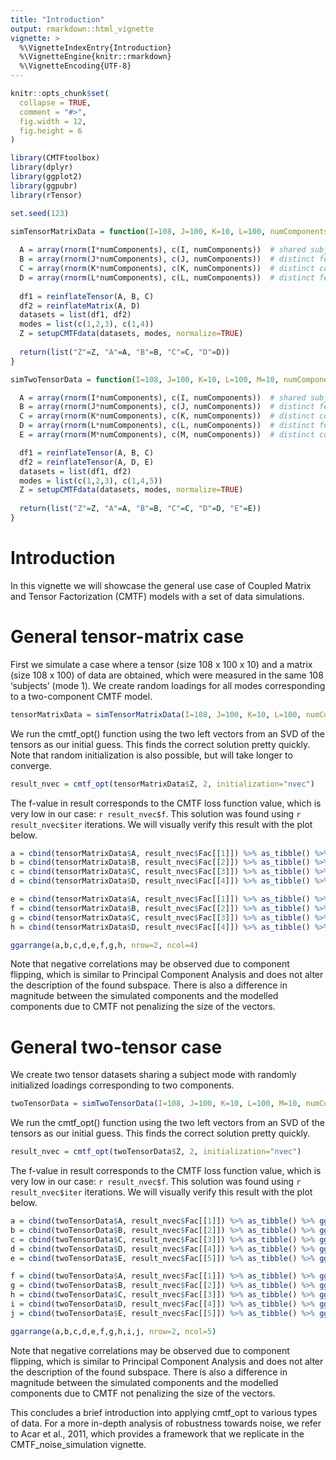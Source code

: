 ```yaml
---
title: "Introduction"
output: rmarkdown::html_vignette
vignette: >
  %\VignetteIndexEntry{Introduction}
  %\VignetteEngine{knitr::rmarkdown}
  %\VignetteEncoding{UTF-8}
---
```


```r
knitr::opts_chunk$set(
  collapse = TRUE,
  comment = "#>",
  fig.width = 12,
  fig.height = 6
)
```

```r
library(CMTFtoolbox)
library(dplyr)
library(ggplot2)
library(ggpubr)
library(rTensor)

set.seed(123)
```

```r
simTensorMatrixData = function(I=108, J=100, K=10, L=100, numComponents=2){
  
  A = array(rnorm(I*numComponents), c(I, numComponents))  # shared subject mode
  B = array(rnorm(J*numComponents), c(J, numComponents))  # distinct feature mode of X1
  C = array(rnorm(K*numComponents), c(K, numComponents))  # distinct condition mode of X1
  D = array(rnorm(L*numComponents), c(L, numComponents))  # distinct feature mode of X2
  
  df1 = reinflateTensor(A, B, C)
  df2 = reinflateMatrix(A, D)
  datasets = list(df1, df2)
  modes = list(c(1,2,3), c(1,4))
  Z = setupCMTFdata(datasets, modes, normalize=TRUE)
  
  return(list("Z"=Z, "A"=A, "B"=B, "C"=C, "D"=D))
}

simTwoTensorData = function(I=108, J=100, K=10, L=100, M=10, numComponents=2){

  A = array(rnorm(I*numComponents), c(I, numComponents))  # shared subject mode
  B = array(rnorm(J*numComponents), c(J, numComponents))  # distinct feature mode of X1
  C = array(rnorm(K*numComponents), c(K, numComponents))  # distinct condition mode of X1
  D = array(rnorm(L*numComponents), c(L, numComponents))  # distinct feature mode of X2
  E = array(rnorm(M*numComponents), c(M, numComponents))  # distinct condition mode of X2

  df1 = reinflateTensor(A, B, C)
  df2 = reinflateTensor(A, D, E)
  datasets = list(df1, df2)
  modes = list(c(1,2,3), c(1,4,5))
  Z = setupCMTFdata(datasets, modes, normalize=TRUE)
  
  return(list("Z"=Z, "A"=A, "B"=B, "C"=C, "D"=D, "E"=E))
}
```

# Introduction

In this vignette we will showcase the general use case of Coupled Matrix and Tensor Factorization (CMTF) models with a set of data simulations. 

# General tensor-matrix case

First we simulate a case where a tensor (size 108 x 100 x 10) and a matrix (size 108 x 100) of data are obtained, which were measured in the same 108 'subjects' (mode 1). We create random loadings for all modes corresponding to a two-component CMTF model.

```r
tensorMatrixData = simTensorMatrixData(I=108, J=100, K=10, L=100, numComponents=2)
```

We run the cmtf_opt() function using the two left vectors from an SVD of the tensors as our initial guess. This finds the correct solution pretty quickly. Note that random initialization is also possible, but will take longer to converge.

```r
result_nvec = cmtf_opt(tensorMatrixData$Z, 2, initialization="nvec")
```

The f-value in result corresponds to the CMTF loss function value, which is very low in our case: `r result_nvec$f`. This solution was found using `r result_nvec$iter` iterations. We will visually verify this result with the plot below.

```r
a = cbind(tensorMatrixData$A, result_nvec$Fac[[1]]) %>% as_tibble() %>% ggplot(aes(x=V2,y=V3)) + geom_point() + xlab("Simulated loadings") + ylab("CMTF component 1") + ggtitle("Subject mode (shared)") + stat_cor()
b = cbind(tensorMatrixData$B, result_nvec$Fac[[2]]) %>% as_tibble() %>% ggplot(aes(x=V2, y=V3)) + geom_point() + xlab("Simulated loadings") + ylab("") + ggtitle("Feature mode X1") + stat_cor()
c = cbind(tensorMatrixData$C, result_nvec$Fac[[3]]) %>% as_tibble() %>% ggplot(aes(x=V2,y=V3)) + geom_point() + xlab("Simulated loadings") + ylab("") + ggtitle("Condition mode X1") + stat_cor()
d = cbind(tensorMatrixData$D, result_nvec$Fac[[4]]) %>% as_tibble() %>% ggplot(aes(x=V2, y=V3)) + geom_point() + xlab("Simulated loadings") + ylab("") + ggtitle("Feature mode X2") + stat_cor()

e = cbind(tensorMatrixData$A, result_nvec$Fac[[1]]) %>% as_tibble() %>% ggplot(aes(x=V1,y=V4)) + geom_point() + xlab("Simulated loadings") + ylab("CMTF component 2") + stat_cor()
f = cbind(tensorMatrixData$B, result_nvec$Fac[[2]]) %>% as_tibble() %>% ggplot(aes(x=V1, y=V4)) + geom_point() + xlab("Simulated loadings") + ylab("") + stat_cor()
g = cbind(tensorMatrixData$C, result_nvec$Fac[[3]]) %>% as_tibble() %>% ggplot(aes(x=V1,y=V4)) + geom_point() + xlab("Simulated loadings") + ylab("") + stat_cor()
h = cbind(tensorMatrixData$D, result_nvec$Fac[[4]]) %>% as_tibble() %>% ggplot(aes(x=V1, y=V4)) + geom_point() + xlab("Simulated loadings") + ylab("") + stat_cor()

ggarrange(a,b,c,d,e,f,g,h, nrow=2, ncol=4)

```
Note that negative correlations may be observed due to component flipping, which is similar to Principal Component Analysis and does not alter the description of the found subspace. There is also a difference in magnitude between the simulated components and the modelled components due to CMTF not penalizing the size of the vectors.

# General two-tensor case

We create two tensor datasets sharing a subject mode with randomly initialized loadings corresponding to two components.

```r
twoTensorData = simTwoTensorData(I=108, J=100, K=10, L=100, M=10, numComponents=2)
```

We run the cmtf_opt() function using the two left vectors from an SVD of the tensors as our initial guess. This finds the correct solution pretty quickly.

```r
result_nvec = cmtf_opt(twoTensorData$Z, 2, initialization="nvec")
```

The f-value in result corresponds to the CMTF loss function value, which is very low in our case: `r result_nvec$f`. This solution was found using `r result_nvec$iter` iterations. We will visually verify this result with the plot below.

```r
a = cbind(twoTensorData$A, result_nvec$Fac[[1]]) %>% as_tibble() %>% ggplot(aes(x=V2,y=V3)) + geom_point() + xlab("Simulated loadings") + ylab("CMTF component 1") + ggtitle("Subject mode (shared)") + stat_cor()
b = cbind(twoTensorData$B, result_nvec$Fac[[2]]) %>% as_tibble() %>% ggplot(aes(x=V2, y=V3)) + geom_point() + xlab("Simulated loadings") + ylab("") + ggtitle("Feature mode X1") + stat_cor()
c = cbind(twoTensorData$C, result_nvec$Fac[[3]]) %>% as_tibble() %>% ggplot(aes(x=V2,y=V3)) + geom_point() + xlab("Simulated loadings") + ylab("") + ggtitle("Condition mode X1") + stat_cor()
d = cbind(twoTensorData$D, result_nvec$Fac[[4]]) %>% as_tibble() %>% ggplot(aes(x=V2, y=V3)) + geom_point() + xlab("Simulated loadings") + ylab("") + ggtitle("Feature mode X2") + stat_cor()
e = cbind(twoTensorData$E, result_nvec$Fac[[5]]) %>% as_tibble() %>% ggplot(aes(x=V2,y=V3)) + geom_point() + xlab("Simulated loadings") + ylab("") + ggtitle("Condition mode X2") + stat_cor()

f = cbind(twoTensorData$A, result_nvec$Fac[[1]]) %>% as_tibble() %>% ggplot(aes(x=V1,y=V4)) + geom_point() + xlab("Simulated loadings") + ylab("CMTF component 2") + stat_cor()
g = cbind(twoTensorData$B, result_nvec$Fac[[2]]) %>% as_tibble() %>% ggplot(aes(x=V1, y=V4)) + geom_point() + xlab("Simulated loadings") + ylab("") + stat_cor()
h = cbind(twoTensorData$C, result_nvec$Fac[[3]]) %>% as_tibble() %>% ggplot(aes(x=V1,y=V4)) + geom_point() + xlab("Simulated loadings") + ylab("") + stat_cor()
i = cbind(twoTensorData$D, result_nvec$Fac[[4]]) %>% as_tibble() %>% ggplot(aes(x=V1, y=V4)) + geom_point() + xlab("Simulated loadings") + ylab("") + stat_cor()
j = cbind(twoTensorData$E, result_nvec$Fac[[5]]) %>% as_tibble() %>% ggplot(aes(x=V1,y=V4)) + geom_point() + xlab("Simulated loadings") + ylab("") + stat_cor()

ggarrange(a,b,c,d,e,f,g,h,i,j, nrow=2, ncol=5)

```
Note that negative correlations may be observed due to component flipping, which is similar to Principal Component Analysis and does not alter the description of the found subspace. There is also a difference in magnitude between the simulated components and the modelled components due to CMTF not penalizing the size of the vectors.

This concludes a brief introduction into applying cmtf_opt to various types of data. For a more in-depth analysis of robustness towards noise, we refer to Acar et al., 2011, which provides a framework that we replicate in the CMTF_noise_simulation vignette.

